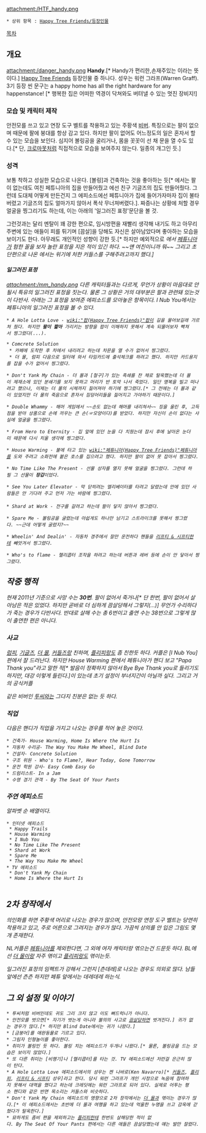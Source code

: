 attachment:/HTF_handy.png

 * 상위 항목 : [[Happy Tree Friends/등장인물]]

[[목차]]

== 개요 ==
attachment:/danger_handy.png
'''Handy'''.[* Handy가 편리한,손재주있는 이라는 뜻이다.] [[Happy Tree Friends]] 등장인물 중 하나다. 성우는 워런 그라프(Warren Graff).
3기 등장 씬 문구는 a happy home has all the right hardware for any happenstance! [* 행복한 집은 어떠한 역경이 닥쳐와도 버텨낼 수 있는 멋진 장비지!]

=== 모습 및 캐릭터 제작 ===
안전모를 쓰고 있고 연장 도구 벨트를 착용하고 있는 주황색 [[비버]]. 특징으로는 팔이 없으며 때문에 팔에 붕대를 항상 감고 있다. 하지만 팔이 없어도 어느정도의 일은 혼자서 할 수 있는 모습을 보인다. 심지어 볼링공을 굴리거나, 몸을 꼿꼿이 선 채 문을 열 수도 있다.[* 단, [[크로마못]]처럼 직접적으로 모습을 보여주지 않는다. 일종의 개그인 듯.]

=== 성격 ===
보통 착하고 성실한 모습으로 나온다. [볼링]과 건축하는 것을 좋아하는 듯[* <House Warming>에서는 팔이 없는데도 여친 페튜니아의 집을 만들어줬고 <Home Is Where the Hurt Is>에선 친구 기글즈의 집도 만들어줬다. 그런데 도대체 어떻게 만든건지 그 에피소드에선 페튜니아가 집에 들어가자마자 집이 불타버렸고 기글즈의 집도 얼마가지 않아서 폭삭 무너져버렸다.]. 짜증나는 상황에 처할 경우 얼굴을 찡그리기도 하는데, 이는 아래의 '일그러진 표정'문단을 볼 것.

그런것과는 달리 멘탈이 꽤 강한 편으로, 임시방편을 재빨리 생각해 내기도 하고 아무리 주변에 있는 애들이 피를 튀기며 [끔살]을 당해도 자신은 살아남았다며 좋아하는 모습을 보이기도 한다. 아무래도 개인적인 성향이 강한 듯.[* 하지만 예외적으로 <I Nub You>에서 [[페튜니아]]가 험한 꼴을 보자 놀란 표정을 지은 적이 있긴 하다. ~~얜 여친이니까 뭐~~ 그리고 초단편으로 나온 <Claw>에서는 위기에 처한 커들스를 구해주려고까지 했다.]

==== 일그러진 표정 ====
attachment:/mm_handy.png
다른 캐릭터들과는 다르게, 무언가 상황이 마음대로 안 될시 특유의 일그러진 표정을 짓는다. 물론 그 상황은 거의 대부분은 팔과 관련돼 있는것이 다반사. 아래는 그 표정을 보여준 에피소드를 모아놓은 항목이다. I Nub You에서는 페튜니아의 일그러진 표정을 볼 수 있다.

 * A Hole Lotta Love - [[wiki:"팝(Happy Tree Friends)"팝]]이 길을 물어보길래 가르쳐 줬다. 하지만 '''팔이 짧아''' 가리키는 방향을 팝이 이해하지 못해서 계속 되물어보자 빡쳐서 찡그렸다(...).

 * Comcrete Solution
  * 카페에 도착한 후 차에서 내리려고 하는데 차문을 열 수가 없어서 찡그렸다.
  * 더 몰, 럼피 다음으로 일터에 와서 타임카드에 출석체크를 하려고 했다. 하지만 카드용지를 잡을 수가 없어서 찡그렸다.

 * Don't Yank My Chain - 더 몰과 [철구]가 있는 족쇄를 찬 채로 탈옥했는데 더 몰이 제재소에 있던 분쇄기를 보지 못하고 머리가 반 토막 나서 죽었다. 일단 명복을 빌고 떠나려고 했으나, 이제는 더 몰의 시체까지 짊어져아 하기에 찡그렸다.[* 그 전에는 더 몰과 같이 있었지만 더 몰의 죽음으로 혼자서 짐덩어리들을 짊어지고 가야하기 때문이다.]

 * Double Whammy - 해머 게임에서 ~~손도 없는데 해머를 내리쳐서~~ 징을 울린 후, 고득점을 받아 상품으로 손에 끼우는 큰 손(☞모양이다)를 받았다. 하지만 자신이 손이 없다는 사실에 얼굴을 찡그렸다.

 * From Hero to Eternity - 집 앞에 있던 눈을 다 치웠는데 잠시 후에 날아온 눈더미 때문에 다시 치울 생각에 찡그렸다.

 * House Warming - 불에 타고 있는 [[wiki:"페튜니아(Happy Tree Friends)"페튜니아]]를 도와 주려고 소화전에 붙은 호스를 집으려고 했다. 하지만 팔이 없어 못 잡아서 찡그렸다.

 * No Time Like The Present - 선물 상자를 열지 못해 얼굴을 찡그렸다. 그런데 하필 그 선물이 '''장갑'''이었다.

 * See You Later Elevator - 막 닫히려는 엘리베이터를 타려고 달렸는데 안에 있던 사람들은 안 기다려 주고 먼저 가는 바람에 찡그렸다.
 
 * Shard at Work - 전구를 갈려고 하는데 팔이 닿지 않아서 찡그렸다.

 * Spare Me - 볼링공을 굴렸는데 아쉽게도 하나만 남기고 스트라이크를 못해서 찡그렸다. ~~근데 어떻게 굴렸지?~~

 * Wheelin' And Dealin' - 자동차 경주에서 잘만 운전하다 핸들을 [[리프티 & 시프티]]한테 빼앗겨서 찡그렸다.

 * Who's to flame - 헬리콥터 조작을 하려고 하는데 버튼과 레버 등에 손이 안 닿아서 찡그렸다.

== 작중 행적 ==
현재 2011년 기준으로 사망 수는 '''30번'''. 팔이 없어서 죽거나[* 단 한번, 팔이 없어서 살아남은 적은 있었다. 하지만 곧바로 더 심하게 끔살당해서 그렇지(...)] 무언가 수리하다가 죽는 경우가 다반사다. 반대로 살해 수는 총 6번이고 출연 수는 38번으로 그렇게 많이 출연한 편은 아니다.

=== 사교 ===
[[럼피]], [[기글즈]], [[더 몰]], [[커들즈]]랑 친하며, [[플리피]]랑도 좀 친한듯 하다.
커플은 [I Nub You] 편에서 잘 드러난다. 하지만 House Warming 편에서 페튜니아가 핸디 보고 "Papa Thank you"라고 말한 적[* 발음이 정확하지 않아서 Bye Bye Thank you로 들리기도 하지만, 대강 이렇게 들린다.]이 있는데 초기 설정이 부녀지간이 아닐까 싶다. 그리고 거의 공식커플

같은 비버인 [[투씨]]와는 그다지 친분은 없는 듯 하다.

=== 직업 ===
다음은 핸디가 직업을 가지고 나오는 경우를 적어 놓은 것이다.

 * 건축가- House Warming, Home Is Where the Hurt Is
 * 자동차 수리공- The Way You Make Me Wheel, Blind Date
 * 건설자- Concrete Solution
 * 구조 위원 - Who's to Flame?, Hear Today, Gone Tomorrow
 * 운전 학원 강사- Easy Comb Easy Go
 * 드럼리스트- In a Jam
 * 수영 경기 관객 - By The Seat Of Your Pants

=== 주연 에피소드 ===
알파벳 순 배열이다.
 * 인터넷 에피소드
  * Happy Trails
  * House Warming
  * I Nub You 
  * No Time Like The Present
  * Shard at Work
  * Spare Me
  * The Way You Make Me Wheel 
 * TV 에피소드
  * Don't Yank My Chain 
  * Home Is Where the Hurt Is 
  
== 2차 창작에서 ==
의인화를 하면 주황색 머리로 나오는 경우가 많으며, 안전모랑 연장 도구 벨트는 당연히 착용하고 있고, 주로 어른으로 그려지는 경우가 많다. 가끔씩 상의를 안 입은 그림도 몇 개 존재한다.

NL커플은 [[페튜니아(Happy Tree Friends)|페튜니아]]를 제외한다면, 그 외에 여자 캐릭터랑 엮으는건 드문듯 하다. BL에선 [[더 몰]]이랑 자주 엮이고 [[플리피]]랑도 엮이는듯.

일그러진 표정의 임펙트가 강해서 그런지 [츤데레]로 나오는 경우도 의외로 많다. 남들 앞에선 츤츤 하지만 페튜 앞에서는 데레데레 하는식.

== 그 외 설정 및 이야기 ==
 * 투씨처럼 비버인데도 귀도 그리 크지 않고 이도 뻐드럭니가 아니다.
 * 안전모를 벗으면[* 자기가 벗는게 아니라 불의의 사고로 [[끔살]]당하면 벗겨진다.] 귀가 없는 경우가 많다.[* 하지만 Blind Date에서는 귀가 나왔다.]
 * [금붕어]를 애완동물로 기르고 있다.
 * 그림자 인형놀이를 좋아한다.
 * 취미가 볼링인 듯 하다. 볼링 치는 에피소드가 두개나 나왔다.[* 물론, 볼링공을 드는 모습은 보이지 않았다.]
 * 또 다른 취미는 [비행기]나 [헬리콥터]를 타는 것. TV 에피소드에선 저런걸 은근히 많이 탄다.
 * A Hole Lotta Love 에피소드에서의 성우는 켄 나바로(Ken Navarro)[* [[커들즈]], [[플리피]], [[리프티 & 시프티]] 성우]라고 한다. 당시 워런 그라프가 개인 사정으로 녹음에 참여하지 못해서 대역을 했다고 하는데 크레딧에는 워런 그라프로 되어 있다. 실제로 어투는 평소 핸디와 같은 반면 목소리는 커들스와 비슷하다.
 * Don't Yank My Chain 에피소드의 영향으로 2차 창작에서는 [[더 몰]]과 엮이는 경우가 많다.[* 이 에피소드에서는 초반에 더 몰과 여행을 하고 있는데 억울한 누명을 쓰고 감옥에 갇혔다가 탈옥한다.]
 * 묘하게도 좀비 편을 제외하고는 [[플리피]]한테 한번도 살해당한 적이 없다. By The Seat Of Your Pants 편에서는 다른 애들은 끔살당했는데 얘는 발만 잘렸다.
